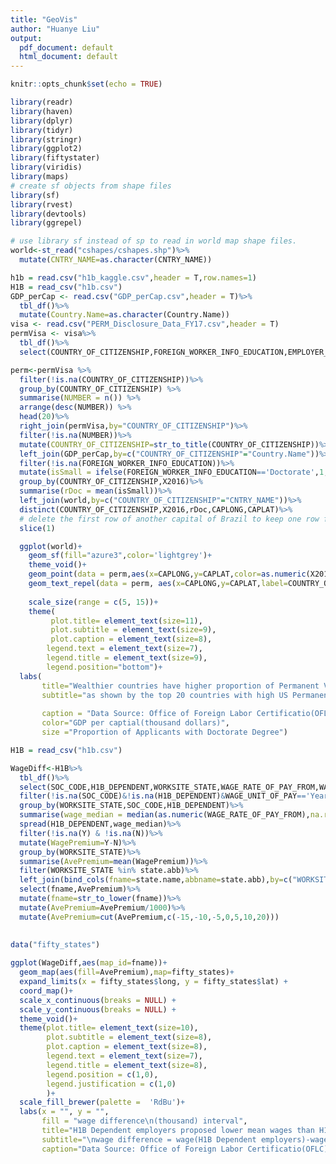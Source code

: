 ```yaml
---
title: "GeoVis"
author: "Huanye Liu"
output:
  pdf_document: default
  html_document: default
---
```


```r
knitr::opts_chunk$set(echo = TRUE)
```


```r
library(readr)
library(haven)
library(dplyr)
library(tidyr)
library(stringr)
library(ggplot2)
library(fiftystater)
library(viridis)
library(maps)
# create sf objects from shape files
library(sf)
library(rvest)
library(devtools)
library(ggrepel)
```


```r
# use library sf instead of sp to read in world map shape files.
world<-st_read("cshapes/cshapes.shp")%>%
  mutate(CNTRY_NAME=as.character(CNTRY_NAME))

h1b = read.csv("h1b_kaggle.csv",header = T,row.names=1)
H1B = read_csv("h1b.csv")
GDP_perCap <- read.csv("GDP_perCap.csv",header = T)%>%
  tbl_df()%>%
  mutate(Country.Name=as.character(Country.Name))
visa <- read.csv("PERM_Disclosure_Data_FY17.csv",header = T)
permVisa <- visa%>%
  tbl_df()%>%
  select(COUNTRY_OF_CITIZENSHIP,FOREIGN_WORKER_INFO_EDUCATION,EMPLOYER_YR_ESTAB,DECISION_DATE,EMPLOYER_NUM_EMPLOYEES)


```

```r
perm<-permVisa %>%
  filter(!is.na(COUNTRY_OF_CITIZENSHIP))%>%
  group_by(COUNTRY_OF_CITIZENSHIP) %>%
  summarise(NUMBER = n()) %>%
  arrange(desc(NUMBER)) %>%
  head(20)%>%
  right_join(permVisa,by="COUNTRY_OF_CITIZENSHIP")%>%
  filter(!is.na(NUMBER))%>%
  mutate(COUNTRY_OF_CITIZENSHIP=str_to_title(COUNTRY_OF_CITIZENSHIP))%>%
  left_join(GDP_perCap,by=c("COUNTRY_OF_CITIZENSHIP"="Country.Name"))%>%
  filter(!is.na(FOREIGN_WORKER_INFO_EDUCATION))%>%
  mutate(isSmall = ifelse(FOREIGN_WORKER_INFO_EDUCATION=='Doctorate',1,0))%>%
  group_by(COUNTRY_OF_CITIZENSHIP,X2016)%>%
  summarise(rDoc = mean(isSmall))%>%
  left_join(world,by=c("COUNTRY_OF_CITIZENSHIP"="CNTRY_NAME"))%>%
  distinct(COUNTRY_OF_CITIZENSHIP,X2016,rDoc,CAPLONG,CAPLAT)%>%
  # delete the first row of another capital of Brazil to keep one row for each country
  slice(1)
```
  
```r
  ggplot(world)+
    geom_sf(fill="azure3",color='lightgrey')+
    theme_void()+
    geom_point(data = perm,aes(x=CAPLONG,y=CAPLAT,color=as.numeric(X2016)/1000,size=rDoc),alpha=0.5)+
    geom_text_repel(data = perm, aes(x=CAPLONG,y=CAPLAT,label=COUNTRY_OF_CITIZENSHIP),size=3)+
   
    scale_size(range = c(5, 15))+
    theme(
         plot.title= element_text(size=11),
         plot.subtitle = element_text(size=9),
         plot.caption = element_text(size=8),
        legend.text = element_text(size=7),
        legend.title = element_text(size=9),
        legend.position="bottom")+
  labs(
       title="Wealthier countries have higher proportion of Permanent Visa applicants with Doctorate Degree for working in the US",
       subtitle="as shown by the top 20 countries with high US Permanent Visa applications (2017)",
       
       caption = "Data Source: Office of Foreign Labor Certificatio(OFLC), Employment & Training Administration of the U.S. Department of Labor",
       color="GDP per captial(thousand dollars)",
       size ="Proportion of Applicants with Doctorate Degree")


```
            
              
\pagebreak 
                
              
```r
H1B = read_csv("h1b.csv")
```
```r
WageDiff<-H1B%>%
  tbl_df()%>%
  select(SOC_CODE,H1B_DEPENDENT,WORKSITE_STATE,WAGE_RATE_OF_PAY_FROM,WAGE_UNIT_OF_PAY)%>%
  filter(!is.na(SOC_CODE)&!is.na(H1B_DEPENDENT)&WAGE_UNIT_OF_PAY=='Year')%>%
  group_by(WORKSITE_STATE,SOC_CODE,H1B_DEPENDENT)%>%
  summarise(wage_median = median(as.numeric(WAGE_RATE_OF_PAY_FROM),na.rm=T))%>%
  spread(H1B_DEPENDENT,wage_median)%>%
  filter(!is.na(Y) & !is.na(N))%>%
  mutate(WagePremium=Y-N)%>%
  group_by(WORKSITE_STATE)%>%
  summarise(AvePremium=mean(WagePremium))%>%
  filter(WORKSITE_STATE %in% state.abb)%>%
  left_join(bind_cols(fname=state.name,abbname=state.abb),by=c("WORKSITE_STATE"="abbname"))%>%
  select(fname,AvePremium)%>%
  mutate(fname=str_to_lower(fname))%>%
  mutate(AvePremium=AvePremium/1000)%>%
  mutate(AvePremium=cut(AvePremium,c(-15,-10,-5,0,5,10,20)))
  
  
data("fifty_states")

ggplot(WageDiff,aes(map_id=fname))+
  geom_map(aes(fill=AvePremium),map=fifty_states)+
  expand_limits(x = fifty_states$long, y = fifty_states$lat) +
  coord_map()+
  scale_x_continuous(breaks = NULL) + 
  scale_y_continuous(breaks = NULL) +
  theme_void()+
  theme(plot.title= element_text(size=10),
        plot.subtitle = element_text(size=8),
        plot.caption = element_text(size=8),
        legend.text = element_text(size=7),
        legend.title = element_text(size=8),
        legend.position = c(1,0),
        legend.justification = c(1,0)
        )+
  scale_fill_brewer(palette =  'RdBu')+
  labs(x = "", y = "",
       fill = "wage difference\n(thousand) interval",
       title="H1B Dependent employers proposed lower mean wages than H1B Independent employers in most states of the US (2017)",
       subtitle="\nwage difference = wage(H1B Dependent employers)-wage(H1B Independent employers)",
       caption="Data Source: Office of Foreign Labor Certificatio(OFLC), Employment & Training Administration of the U.S. Department of Labor")
  

  
  
```




